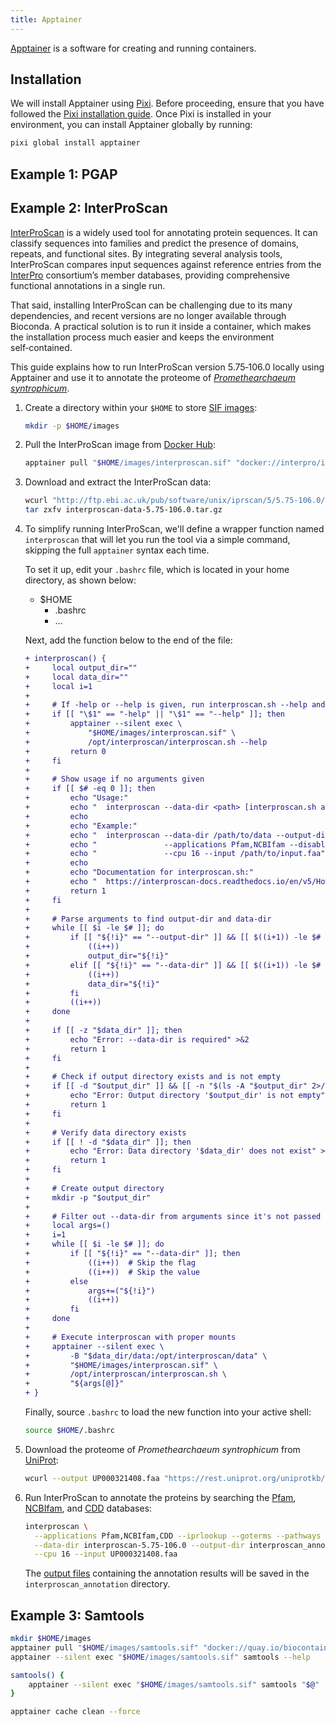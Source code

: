 ```yaml
---
title: Apptainer
---
```



[Apptainer](https://apptainer.org/) is a software for creating and running containers.

## Installation

We will install Apptainer using [Pixi](https://pixi.sh/). Before proceeding, ensure that you have followed the [Pixi installation guide](../pixi/). Once Pixi is installed in your environment, you can install Apptainer globally by running:

```sh
pixi global install apptainer
```

## Example 1: PGAP

## Example 2: InterProScan

[InterProScan](https://interproscan-docs.readthedocs.io/) is a widely used tool for annotating protein sequences. It can classify sequences into families and predict the presence of domains, repeats, and functional sites. By integrating several analysis tools, InterProScan compares input sequences against reference entries from the [InterPro](https://www.ebi.ac.uk/interpro/) consortium’s member databases, providing comprehensive functional annotations in a single run.

That said, installing InterProScan can be challenging due to its many dependencies, and recent versions are no longer available through Bioconda. A practical solution is to run it inside a container, which makes the installation process much easier and keeps the environment self‑contained.

This guide explains how to run InterProScan version 5.75‑106.0 locally using Apptainer and use it to annotate the proteome of [*Promethearchaeum syntrophicum*](https://www.ncbi.nlm.nih.gov/datasets/taxonomy/2594042/).

<Steps>

1. Create a directory within your `$HOME` to store [SIF images](https://github.com/apptainer/sif):

    ```sh
    mkdir -p $HOME/images
    ```

2. Pull the InterProScan image from [Docker Hub](https://hub.docker.com/r/interpro/interproscan):

    ```sh
    apptainer pull "$HOME/images/interproscan.sif" "docker://interpro/interproscan:5.75-106.0"
    ```
3. Download and extract the InterProScan data:

    ```sh
    wcurl "http://ftp.ebi.ac.uk/pub/software/unix/iprscan/5/5.75-106.0/alt/interproscan-data-5.75-106.0.tar.gz"
    tar zxfv interproscan-data-5.75-106.0.tar.gz
    ```

4. To simplify running InterProScan, we'll define a wrapper function named `interproscan` that will let you run the tool via a simple command, skipping the full `apptainer` syntax each time.

    To set it up, edit your `.bashrc` file, which is located in your home directory, as shown below:

    <FileTree>

    - $HOME
        - .bashrc
        - …

    </FileTree>

    Next, add the function below to the end of the file:

    ```diff lang="sh" title=".bashrc"
    + interproscan() {
    +     local output_dir=""
    +     local data_dir=""
    +     local i=1
    + 
    +     # If -help or --help is given, run interproscan.sh --help and exit
    +     if [[ "\$1" == "-help" || "\$1" == "--help" ]]; then
    +         apptainer --silent exec \
    +             "$HOME/images/interproscan.sif" \
    +             /opt/interproscan/interproscan.sh --help
    +         return 0
    +     fi
    + 
    +     # Show usage if no arguments given
    +     if [[ $# -eq 0 ]]; then
    +         echo "Usage:"
    +         echo "  interproscan --data-dir <path> [interproscan.sh arguments]"
    +         echo
    +         echo "Example:"
    +         echo "  interproscan --data-dir /path/to/data --output-dir /path/to/output \\"
    +         echo "               --applications Pfam,NCBIfam --disable-precalc \\"
    +         echo "               --cpu 16 --input /path/to/input.faa"
    +         echo
    +         echo "Documentation for interproscan.sh:"
    +         echo "  https://interproscan-docs.readthedocs.io/en/v5/HowToRun.html"
    +         return 1
    +     fi
    +     
    +     # Parse arguments to find output-dir and data-dir
    +     while [[ $i -le $# ]]; do
    +         if [[ "${!i}" == "--output-dir" ]] && [[ $((i+1)) -le $# ]]; then
    +             ((i++))
    +             output_dir="${!i}"
    +         elif [[ "${!i}" == "--data-dir" ]] && [[ $((i+1)) -le $# ]]; then
    +             ((i++))
    +             data_dir="${!i}"
    +         fi
    +         ((i++))
    +     done
    + 
    +     if [[ -z "$data_dir" ]]; then
    +         echo "Error: --data-dir is required" >&2
    +         return 1
    +     fi
    + 
    +     # Check if output directory exists and is not empty
    +     if [[ -d "$output_dir" ]] && [[ -n "$(ls -A "$output_dir" 2>/dev/null)" ]]; then
    +         echo "Error: Output directory '$output_dir' is not empty" >&2
    +         return 1
    +     fi
    + 
    +     # Verify data directory exists
    +     if [[ ! -d "$data_dir" ]]; then
    +         echo "Error: Data directory '$data_dir' does not exist" >&2
    +         return 1
    +     fi
    + 
    +     # Create output directory
    +     mkdir -p "$output_dir"
    + 
    +     # Filter out --data-dir from arguments since it's not passed to interproscan.sh
    +     local args=()
    +     i=1
    +     while [[ $i -le $# ]]; do
    +         if [[ "${!i}" == "--data-dir" ]]; then
    +             ((i++))  # Skip the flag
    +             ((i++))  # Skip the value
    +         else
    +             args+=("${!i}")
    +             ((i++))
    +         fi
    +     done
    + 
    +     # Execute interproscan with proper mounts
    +     apptainer --silent exec \
    +         -B "$data_dir/data:/opt/interproscan/data" \
    +         "$HOME/images/interproscan.sif" \
    +         /opt/interproscan/interproscan.sh \
    +         "${args[@]}"
    + }
    ```

    Finally, source `.bashrc` to load the new function into your active shell:

    ```sh
    source $HOME/.bashrc
    ```

5. Download the proteome of *Promethearchaeum syntrophicum* from [UniProt](https://www.uniprot.org/proteomes/UP000321408):

    ```sh
    wcurl --output UP000321408.faa "https://rest.uniprot.org/uniprotkb/stream?format=fasta&query=%28%28proteome%3AUP000321408%29%29"
    ```

4. Run InterProScan to annotate the proteins by searching the [Pfam](https://interpro-documentation.readthedocs.io/en/latest/databases.html#pfam), [NCBIfam](https://interpro-documentation.readthedocs.io/en/latest/databases.html#ncbifam), and [CDD](https://interpro-documentation.readthedocs.io/en/latest/databases.html#cdd) databases:

    ```sh 
    interproscan \
      --applications Pfam,NCBIfam,CDD --iprlookup --goterms --pathways \
      --data-dir interproscan-5.75-106.0 --output-dir interproscan_annotation \
      --cpu 16 --input UP000321408.faa
    ```

    The [output files](https://interproscan-docs.readthedocs.io/en/v5/OutputFormats.html) containing the annotation results will be saved in the  `interproscan_annotation` directory.

</Steps>

## Example 3: Samtools

```sh
mkdir $HOME/images
apptainer pull "$HOME/images/samtools.sif" "docker://quay.io/biocontainers/samtools:1.22.1--h96c455f_0"
apptainer --silent exec "$HOME/images/samtools.sif" samtools --help
```

```sh
samtools() {
    apptainer --silent exec "$HOME/images/samtools.sif" samtools "$@"
}
```

```sh
apptainer cache clean --force
```
